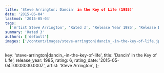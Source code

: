 ```yaml
---
title: 'Steve Arrington: Dancin' in the Key of Life (1985)'
date: '2015-05-04'
lastmod: '2015-05-04'
tags:
  ['Artist Steve Arrington', 'Rated 3', 'Release Year 1985', 'Release Decade 1980']
summary: 'Rated 3'
authors: ['default']
images: ['/content/images/steve-arrington|dancin_-in-the-key-of-life.jpg']
---
```


  key: 'steve-arrington|dancin_-in-the-key-of-life',
  title: 'Dancin' in the Key of Life',
  release_year: 1985,
  rating: 6,
  rating_date: '2015-05-04T00:00:00.000Z',
  artist: 'Steve Arrington',
};

<MusicRating data={data} />
